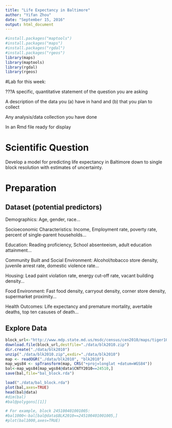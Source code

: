 ```yaml
---
title: "Life Expectancy in Baltimore"
author: "Yifan Zhou"
date: "September 15, 2016"
output: html_document
---
```


```r
#install.packages("maptools")
#install.packages("maps")
#install.packages("rgdal")
#install.packages("rgeos")
library(maps)
library(maptools)
library(rgdal)
library(rgeos)
```

#Lab for this week:

???A specific, quantitative statement of the question you are asking 

A description of the data you (a) have in hand and (b) that you plan to collect

Any analysis/data collection you have done

In an Rmd file ready for display



# Scientific Question

Develop a model for predicting life expectancy in Baltimore down to single block resolution with estimates of uncertainty. 

# Preparation
## Dataset (potential predictors)
Demographics: Age, gender, race...

Socioeconomic Characteristics: Income, Employment rate, poverty rate, percent of single-parent households...

Education: Reading proficiency, School absenteeism, adult education attainment... 

Community Built and Social Environment: Alcohol/tobacco store density, juvenile arrest rate, domestic violence rate...

Housing: Lead paint violation rate, energy cut-off rate, vacant building density...

Food Environment: Fast food density, carryout density, corner store density, supermarket proximity...

Health Outcomes: Life expectancy and premature mortality, avertable deaths, top ten casuses of death...

## Explore Data



```r
block_url<-"http://www.mdp.state.md.us/msdc/census/cen2010/maps/tiger10/blk2010.zip"
download.file(block_url,destfile="./data/blk2010.zip")
dir.create("./data/blk2010")
unzip("./data/blk2010.zip",exdir="./data/blk2010")
map <- readOGR("./data/blk2010", "blk2010")
map_wgs84 <- spTransform(map, CRS("+proj=longlat +datum=WGS84"))
bal<-map_wgs84[map_wgs84@data$CNTY2010==24510,]
save(bal,file="bal_block.rda")
```

```r
load("./data/bal_block.rda")
plot(bal,axes=TRUE)
head(bal@data)
#dim(bal)
#bal@polygons[[1]]

# For example, block 245100401001005:
#bal1000<-bal[bal@data$BLK2010==245100401001005,]
#plot(bal1000,axes=TRUE)


```

